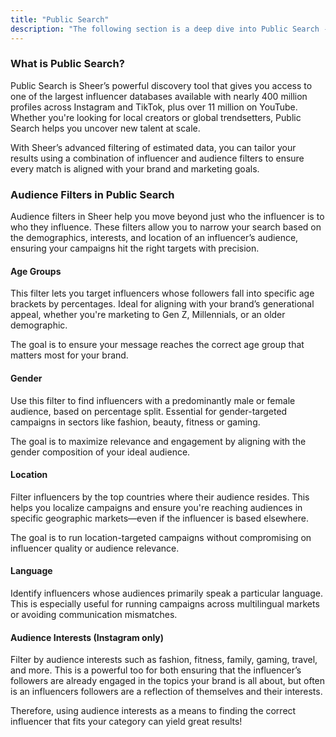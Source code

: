 ```yaml
---
title: "Public Search"
description: "The following section is a deep dive into Public Search - a valuable tool for discovering new influencers for your brands activities."
---
```


### What is Public Search?

Public Search is Sheer’s powerful discovery tool that gives you access to one of the largest influencer databases available with nearly 400 million profiles across Instagram and TikTok, plus over 11 million on YouTube. Whether you're looking for local creators or global trendsetters, Public Search helps you uncover new talent at scale.

With Sheer’s advanced filtering of estimated data, you can tailor your results using a combination of influencer and audience filters to ensure every match is aligned with your brand and marketing goals.

### Audience Filters in Public Search

Audience filters in Sheer help you move beyond just who the influencer is to who they influence. These filters allow you to narrow your search based on the demographics, interests, and location of an influencer’s audience, ensuring your campaigns hit the right targets with precision.

#### Age Groups

This filter lets you target influencers whose followers fall into specific age brackets by percentages. Ideal for aligning with your brand’s generational appeal, whether you're marketing to Gen Z, Millennials, or an older demographic.

The goal is to ensure your message reaches the correct age group that matters most for your brand.

#### Gender

Use this filter to find influencers with a predominantly male or female audience, based on percentage split. Essential for gender-targeted campaigns in sectors like fashion, beauty, fitness or gaming.

The goal is to maximize relevance and engagement by aligning with the gender composition of your ideal audience.

#### Location

Filter influencers by the top countries where their audience resides. This helps you localize campaigns and ensure you're reaching audiences in specific geographic markets—even if the influencer is based elsewhere.

The goal is to run location-targeted campaigns without compromising on influencer quality or audience relevance.

#### Language

Identify influencers whose audiences primarily speak a particular language. This is especially useful for running campaigns across multilingual markets or avoiding communication mismatches.

#### Audience Interests (Instagram only)

Filter by audience interests such as fashion, fitness, family, gaming, travel, and more. This is a powerful too for both ensuring that the influencer’s followers are already engaged in the topics your brand is all about, but often is an influencers followers are a reflection of themselves and their interests. 

Therefore, using audience interests as a means to finding the correct influencer that fits your category can yield great results\!